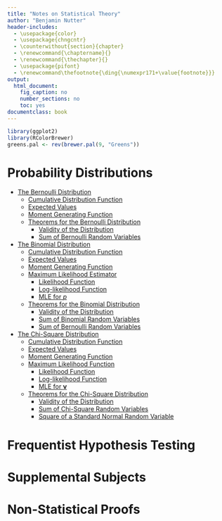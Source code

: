 ```yaml
---
title: "Notes on Statistical Theory"
author: "Benjamin Nutter"
header-includes:
  - \usepackage{color}
  - \usepackage{chngcntr}
  - \counterwithout{section}{chapter}
  - \renewcommand{\chaptername}{}
  - \renewcommand{\thechapter}{}
  - \usepackage{pifont}
  - \renewcommand\thefootnote{\ding{\numexpr171+\value{footnote}}}
output:
  html_document:
    fig_caption: no
    number_sections: no
    toc: yes
documentclass: book
---
```

```r
library(ggplot2)
library(RColorBrewer)
greens.pal <- rev(brewer.pal(9, "Greens"))
```

# Probability Distributions
* [The Bernoulli Distribution](html_files/Bernoulli.html)
    * [Cumulative Distribution Function](html_files/Bernoulli.html#cumulative-distribution-function)
    * [Expected Values](html_files/Bernoulli.html#expected-values)
    * [Moment Generating Function](html_files/Bernoulli.html#moment-generating-function)
    * [Theorems for the Bernoulli Distribution](html_files/Bernoulli.html#theorems-for-the-bernoulli-distribution)
        * [Validity of the Distribution](html_files/Bernoulli.html#validity-of-the-distribution)
        * [Sum of Bernoulli Random Variables](html_files/Bernoulli.html#sum-of-bernoulli-random-variables)


* [The Binomial Distribution](html_files/BinomialDistribution.html)
    * [Cumulative Distribution Function](html_files/BinomialDistribution.html#cumulative-distribution-function)
    * [Expected Values](html_files/BinomialDistribution.html#expected-values)
    * [Moment Generating Function](html_files/BinomialDistribution.html#moment-generating-function)
    * [Maximum Likelihood Estimator](html_files/BinomialDistribution.html#maximum-likelihood-estimator)
        * [Likelihood Function](html_files/BinomialDistribution.html#likelihood-function)
        * [Log-likelihood Function](html_files/BinomialDistribution.html#log-likelihood-function)
        * [MLE for $p$](html_files/BinomialDistribution.html#mle-for-p)
    * [Theorems for the Binomial Distribution](html_files/BinomialDistribution.html#theorems-for-the-binomial-distribution)
        * [Validity of the Distribution](html_files/BinomialDistribution.html#validity-of-the-distribution)
        * [Sum of Binomial Random Variables](html_files/BinomialDistribution.html#sum-of-binomial-random-variables)
        * [Sum of Bernoulli Random Variables](html_files/BinomialDistribution.html#sum-of-bernoulli-random-variables)


* [The Chi-Square Distribution](html_files/ChiSquareDistribution.html)
    * [Cumulative Distribution Function](html_files/ChiSquareDistribution.html#cumulative-distribution-function)
    * [Expected Values](html_files/ChiSquareDistribution.html#expected-values)
    * [Moment Generating Function](html_files/ChiSquareDistribution.html#moment-generating-function)
    * [Maximum Likelihood Function](html_files/ChiSquareDistribution.html#maximum-likelihood-function)
        * [Likelihood Function](html_files/ChiSquareDistribution.html#likelihood-function)
        * [Log-likelihood Function](html_files/ChiSquareDistribution.html#log-likelihood-function)
        * [MLE for $\mathbf{\nu}$](html_files/ChiSquareDistribution.html#mle-for-mathbfnu)
    * [Theorems for the Chi-Square Distribution](html_files/ChiSquareDistribution.html#theorems-for-the-chi-square-distribution)
        * [Validity of the Distribution](html_files/ChiSquareDistribution.html#validity-of-the-distribution)
        * [Sum of Chi-Square Random Variables](html_files/ChiSquareDistribution.html#sum-of-chi-square-random-variables)
        * [Square of a Standard Normal Random Variable](html_files/ChiSquareDistribution.html#square-of-a-standard-normal-random-variable)


\chapter{ The Exponential Distribution}
\chapter{ The Gamma Distribution}
\chapter{ The Geometric Distribution}
\chapter{ The Hypergeometric Distribution}
\chapter{ The Multinomial Distribution}
\chapter{ The Normal Distribution}
\chapter{ The Poisson Distribution}
\chapter{ The Skew-Normal Distribution}
\chapter{ The Uniform Distribution}
\chapter{ The Weibull Distribution}

# Frequentist Hypothesis Testing

\chapter{ Mantel-Haenszel Test}

# Supplemental Subjects

\chapter{ Chebychev's Theorem}
\chapter{ Combinations}
\chapter{ The Correlation Coefficient}
\chapter{ Covariance}
\chapter{ Experimental Designs}
\chapter{ Moments and Moment Generating Functions}
\chapter{ Summation}
\chapter{ The Method of Transformations}
\chapter{ Variance Paramter}

# Non-Statistical Proofs

\chapter{ The Binomial Theorem}
\chapter{ Functions}
\chapter{ The Geometric Series}
\chapter{ Integraion: Techniques and Theorems}
\chapter{ Logarithmic and Exponential Functions}
\chapter{ The Real Number System}


